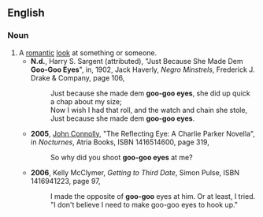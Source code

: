 ==English==
===Noun===
{{infl|en|noun|head=[[goo-goo]] [[eyes]]}} {{plurale tantum}}
#A [[romantic]] [[look]] at something or someone.
#*'''N.d.''', Harry S. Sargent (attributed), "Just Because She Made Dem '''Goo-Goo Eyes'''", in, 1902, Jack Haverly, ''Negro Minstrels'', Frederick J. Drake & Company, page 106,
#*:Just because she made dem '''goo-goo eyes''', she did up quick a chap about my size;
#*:Now I wish I had that roll, and the watch and chain she stole,
#*:Just because she made dem '''goo-goo eyes'''.
#*'''2005''', [[w:John Connolly (author)|John Connolly]], "The Reflecting Eye: A Charlie Parker Novella", in ''Nocturnes'', Atria Books, ISBN 1416514600, page 319,
#*:So why did you shoot '''goo-goo eyes''' at me?
#*'''2006''', Kelly McClymer, ''Getting to Third Date'', Simon Pulse, ISBN 1416941223, page 97,
#*:I made the opposite of '''goo-goo''' eyes at him. Or at least, I tried. "I don't believe I need to make goo-goo eyes to hook up."